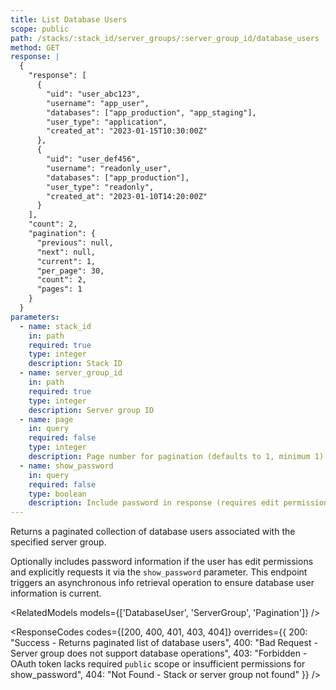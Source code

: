 ```yaml
---
title: List Database Users
scope: public
path: /stacks/:stack_id/server_groups/:server_group_id/database_users
method: GET
response: |
  {
    "response": [
      {
        "uid": "user_abc123",
        "username": "app_user",
        "databases": ["app_production", "app_staging"],
        "user_type": "application",
        "created_at": "2023-01-15T10:30:00Z"
      },
      {
        "uid": "user_def456",
        "username": "readonly_user", 
        "databases": ["app_production"],
        "user_type": "readonly",
        "created_at": "2023-01-10T14:20:00Z"
      }
    ],
    "count": 2,
    "pagination": {
      "previous": null,
      "next": null,
      "current": 1,
      "per_page": 30,
      "count": 2,
      "pages": 1
    }
  }
parameters:
  - name: stack_id
    in: path
    required: true
    type: integer
    description: Stack ID
  - name: server_group_id  
    in: path
    required: true
    type: integer
    description: Server group ID
  - name: page
    in: query
    required: false
    type: integer
    description: Page number for pagination (defaults to 1, minimum 1)
  - name: show_password
    in: query
    required: false
    type: boolean
    description: Include password in response (requires edit permissions)
---
```


Returns a paginated collection of database users associated with the specified server group.

Optionally includes password information if the user has edit permissions and explicitly requests it via the `show_password` parameter. This endpoint triggers an asynchronous info retrieval operation to ensure database user information is current.

<RelatedModels models={['DatabaseUser', 'ServerGroup', 'Pagination']} />

<ResponseCodes 
  codes={[200, 400, 401, 403, 404]}
  overrides={{
    200: "Success - Returns paginated list of database users",
    400: "Bad Request - Server group does not support database operations",
    403: "Forbidden - OAuth token lacks required `public` scope or insufficient permissions for show_password",
    404: "Not Found - Stack or server group not found"
  }}
/>